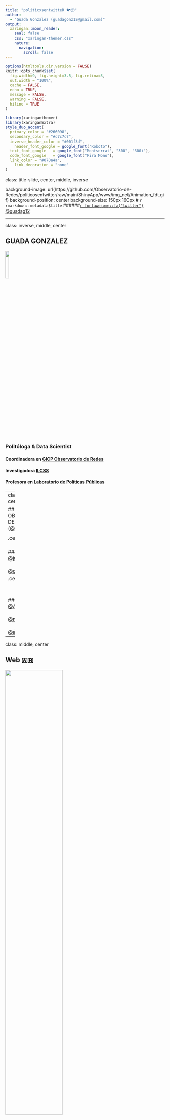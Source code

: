 ```yaml
---
title: "politicxsentwitteR 🐦📦"
author: 
  - "Guada Gonzalez (guadagonz12@gmail.com)"
output:
  xaringan::moon_reader:
    seal: false
    css: "xaringan-themer.css"
    nature:
      navigation: 
        scroll: false
---
```


```r
options(htmltools.dir.version = FALSE)
knitr::opts_chunk$set(
  fig.width=9, fig.height=3.5, fig.retina=3,
  out.width = "100%",
  cache = FALSE,
  echo = TRUE,
  message = FALSE, 
  warning = FALSE,
  hiline = TRUE
)
```

```r
library(xaringanthemer)
library(xaringanExtra)
style_duo_accent(
  primary_color = "#266098",
  secondary_color = "#c7c7c7",
  inverse_header_color = "#001f3d",
    header_font_google = google_font("Roboto"),
  text_font_google   = google_font("Montserrat", "300", "300i"),
  code_font_google   = google_font("Fira Mono"),
  link_color = "#070a4a",  
    link_decoration = "none"
)
```

class: title-slide, center, middle, inverse

background-image: url(https://github.com/Observatorio-de-Redes/politicosentwitter/raw/main/ShinyApp/www/img_net/Animation_fdt.gif)
background-position: center
background-size: 150px 160px
# `r rmarkdown::metadata$title`
######[`r fontawesome::fa("twitter")` @guadag12](https://twitter.com/guadag12)

---

class:  inverse, middle, center

## GUADA GONZALEZ

<img src="https://github.com/guadag12/talk-cienciassoccomputacionales/raw/main/img/img-guada.png" width="15%" />

### Politóloga & Data Scientist

#### Coordinadora en [GICP Observatorio de Redes](https://twitter.com/O_de_R)

#### Investigadora [ILCSS](https://twitter.com/ilcss_umd)

#### Profesora en [Laboratorio de Políticas Públicas](https://twitter.com/LABPoliticasUBA)

---
class: middle, center

## GICP OBSERVATORIO DE REDES ([@O_de_R](www.twitter.com/O_de_R))
</br>

.center[<img src="https://github.com/guadag12/talk-cienciassoccomputacionales/raw/main/img/img-juani.png" width="15%"> &nbsp;&nbsp;&nbsp;&nbsp;&nbsp;&nbsp;&nbsp;&nbsp;&nbsp;&nbsp;&nbsp;&nbsp;&nbsp;&nbsp;&nbsp;&nbsp;&nbsp;&nbsp;&nbsp;&nbsp;&nbsp;&nbsp;&nbsp;&nbsp; <img src="https://github.com/guadag12/talk-cienciassoccomputacionales/raw/main/img/img-guada.png" width="15%">]
#### [@juanibelbis](www.twitter.com/juanibelbis) &nbsp;&nbsp;&nbsp;&nbsp;&nbsp;&nbsp;&nbsp;&nbsp;&nbsp;&nbsp;&nbsp;&nbsp;&nbsp;&nbsp;&nbsp;&nbsp;&nbsp;&nbsp;&nbsp;&nbsp;&nbsp;&nbsp;&nbsp;&nbsp;&nbsp;&nbsp;       [@guadag12](www.twitter.com/guadag12) 
.center[<img src="https://github.com/guadag12/talk-cienciassoccomputacionales/raw/main/img/img-agos.png" width="15%"> &nbsp;&nbsp;&nbsp;&nbsp;&nbsp;&nbsp;&nbsp;&nbsp;&nbsp;&nbsp;&nbsp;&nbsp;&nbsp;&nbsp;&nbsp;&nbsp;&nbsp; <img src="https://github.com/guadag12/talk-cienciassoccomputacionales/raw/main/img/img-maca.png" width="15%">&nbsp;&nbsp;&nbsp;&nbsp;&nbsp;&nbsp;&nbsp;&nbsp;&nbsp;&nbsp;&nbsp;&nbsp;&nbsp;&nbsp;&nbsp;&nbsp;&nbsp;
<img src="https://github.com/guadag12/talk-cienciassoccomputacionales/raw/main/img/img-angie.png" width="15%">
]
#### [@AgosSanguinetti](https://twitter.com/AgosSanguinetti) &nbsp;&nbsp;&nbsp;&nbsp;&nbsp;&nbsp;&nbsp;&nbsp;&nbsp;&nbsp;&nbsp;&nbsp;&nbsp;&nbsp;&nbsp;&nbsp;&nbsp;&nbsp;&nbsp;&nbsp; [@macarenazappe](https://twitter.com/macarenazappe) &nbsp;&nbsp;&nbsp;&nbsp;&nbsp;&nbsp;&nbsp;&nbsp;&nbsp;&nbsp;&nbsp;&nbsp;&nbsp;&nbsp;&nbsp;&nbsp; [@angielafuente](https://twitter.com/angielafuente) 

---

class: middle, center

## Web 🇦🇷

<img src="https://github.com/Observatorio-de-Redes/politicosentwitter/raw/main/ShinyApp/www/img_polentwitter.png" width="60%" />


##### [www.politicosentwitter.com](www.politicosentwitter.com)

---
class: middle, center

## PoliticxsentwitteR 🐦📦
### R package

<img src="https://github.com/guadag12/politicxsentwitteR/raw/main/man/figures/logo.png" width="25%" />


#### [Repositorio](https://github.com/guadag12/politicxsentwitteR)
#### [Web Español](https://guadag12.github.io/politicxsentwitteR/index.html)

---

### Obtener data de tweets 🤳 👇

```r
library(rmarkdown)
library(devtools)
#install_github("guadag12/politicxsentwitteR", force = T)
library(politicxsentwitteR)
```

```r
library(politicxsentwitteR)
af <- get_timeline_data(screen.name = "alferdez")
```

```r
paged_table(head(af,3))
```

---

### Obtener data de cantidad de followers / friends 👥 

```r
library(politicxsentwitteR)
library(tidyverse)
af_mm <- get_friends_followers(screen.name = c("alferdez", "mauriciomacri"))
```

```r
paged_table(head(af_mm %>% arrange(desc(date)),4))
```

---
class: inverse, middle, center

### 30.000 views en 5 meses!
### logró conservar 160,000 tweets
### Expansión a Latinoamérica!



---

### Repositorio

* Template (link)

* R Markdown (link)


---

class: inverse, middle, center

# GRACIAS!🥰 
</br>

## ESTEMOS EN CONTACTO! 🙌 👇

[`r fontawesome::fa("twitter")` @guadag12](https://twitter.com/guadag12)&nbsp;&nbsp;&nbsp;&nbsp; [`r fontawesome::fa("github")` @guadag12](http://github.com/guadag12) &nbsp;&nbsp;&nbsp;&nbsp; [`r fontawesome::fa("paper-plane")` guadagonz12@gmail.com](guadagonz12@gmail.com)&nbsp;&nbsp;&nbsp;&nbsp;
